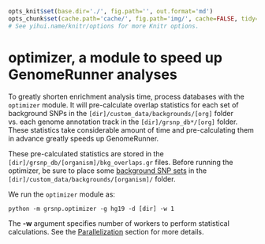 ```r

opts_knit$set(base.dir='./', fig.path='', out.format='md')
opts_chunk$set(cache.path='cache/', fig.path='img/', cache=FALSE, tidy=TRUE, fig.keep='high', echo=TRUE, dpi=300, out.width=700, prompt=FALSE, comment='##', results='markup', eval=FALSE)
# See yihui.name/knitr/options for more Knitr options.
```

optimizer, a module to speed up GenomeRunner analyses
========================================================

To greatly shorten enrichment analysis time, process databases with the `optimizer` module. It will pre-calculate overlap statistics for each set of background SNPs in the `[dir]/custom_data/backgrounds/[org]` folder vs. each genome annotation track in the `[dir]/grsnp_db*/[org]` folder. These statistics take considerable amount of time and pre-calculating them in advance greatly speeds up GenomeRunner.

These pre-calculated statistics are stored in the `[dir]/grsnp_db/[organism]/bkg_overlaps.gr` files. Before running the optimizer, be sure to place some [background SNP sets](../dbcreator/dbcreatorBackground.md) in the `[dir]/custom_data/backgrounds/[organism]/` folder.

We run the `optimizer` module as:

```
python -m grsnp.optimizer -g hg19 -d [dir] -w 1
```

The **-w** argument specifies number of workers to perform statistical calculations. See the [Parallelization](optimizerParallel.md) section for more details.